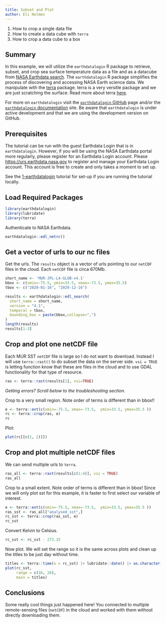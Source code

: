 ```yaml
---
title: Subset and Plot
author: Eli Holmes
---
```


::: {.callout-note title="Learning Objectives"}
1.  How to crop a single data file
2.  How to create a data cube with `terra`
3.  How to crop a data cube to a box
:::

## Summary

In this example, we will utilize the `earthdatalogin` R package to retrieve, subset, and crop sea surface temperature data as a file and as a datacube from [NASA Earthdata search](https://search.earthdata.nasa.gov/search). The `earthdatalogin` R package simplifies the process of discovering and accessing NASA Earth science data. We manipulate with the [terra](https://rspatial.github.io/terra/) package. terra is a very versitle package and we are just scratching the surface. Read more about terra [here](https://rspatial.org/spatial/index.html).

For more on `earthdatalogin` visit the [`earthdatalogin` GitHub](https://github.com/boettiger-lab/earthdatalogin/) page and/or the [`earthdatalogin` documentation](https://boettiger-lab.github.io/earthdatalogin/) site. Be aware that `earthdatalogin` is under active development and that we are using the development version on GitHub.


## Prerequisites

The tutorial can be run with the guest Earthdata Login that is in `earthdatalogin`. However, if you will be using the NASA Earthdata portal more regularly, please register for an Earthdata Login account. Please <https://urs.earthdata.nasa.gov> to register and manage your Earthdata Login account. This account is free to create and only takes a moment to set up.

See the [1-earthdatalogin](1-earthdatalogin.html) tutorial for set-up if you are running the tutorial locally.

## Load Required Packages

```r
library(earthdatalogin)
library(lubridate)
library(terra)
```

Authenticate to NASA Earthdata.

```r
earthdatalogin::edl_netrc() 
```

## Get a vector of urls to our nc files

Get the urls. The `results` object is a vector of urls pointing to our `netCDF` files in the cloud. Each `netCDF` file is circa 670Mb.

```r
short_name <- 'MUR-JPL-L4-GLOB-v4.1'
bbox <- c(xmin=-75.5, ymin=33.5, xmax=-73.5, ymax=35.5) 
tbox <- c("2020-01-16", "2020-12-16")

results <- earthdatalogin::edl_search(
  short_name = short_name,
  version = "4.1",
  temporal = tbox, 
  bounding_box = paste(bbox,collapse=",")
)
length(results)
results[1:3]
```

## Crop and plot one netCDF file

Each MUR SST `netCDF` file is large so I do not want to download. Instead I will use `terra::rast()` to do subset the data on the server side. `vsi = TRUE` is letting function know that these are files in the cloud and to use GDAL functionality for that type of resource.

```r
ras <- terra::rast(results[1], vsi=TRUE)
```

*Getting errors? Scroll below to the troubleshooting section.*

Crop to a very small region. Note order of terms is different than in bbox!!

```r
e <- terra::ext(c(xmin=-75.5, xmax=-73.5,  ymin=33.5, ymax=35.5 ))
rc <- terra::crop(ras, e)
rc
```

Plot:

```r
plot(rc[[c(1, 2)]])
```

## Crop and plot multiple netCDF files

We can send multiple urls to `terra`.

```r
ras_all <- terra::rast(results[c(1:4)], vsi = TRUE)
ras_all
```

Crop to a small extent. Note order of terms is different than in bbox! Since we will only plot sst for this example, it is faster to first select our variable of interest.

```r
e <- terra::ext(c(xmin=-75.5, xmax=-73.5,  ymin=33.5, ymax=35.5 ))
ras_sst <- ras_all["analysed_sst",]
rc_sst <- terra::crop(ras_sst, e)
rc_sst
```

Convert Kelvin to Celsius.

```r
rc_sst <- rc_sst - 273.15
```

Now plot. We will set the range so it is the same across plots and clean up the titles to be just day without time.

```r
titles <- terra::time(x = rc_sst) |> lubridate::date() |> as.character()
plot(rc_sst, 
     range = c(16, 26),
     main = titles)
```

## Conclusions

Some really cool things just happened here! You connected to multiple remote-sensing files (`netCDF`) in the cloud and worked with them without directly downloading them.
